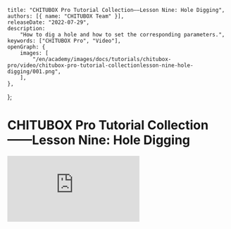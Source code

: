 	title: "CHITUBOX Pro Tutorial Collection——Lesson Nine: Hole Digging",
	authors: [{ name: "CHITUBOX Team" }],
	releaseDate: "2022-07-29",
	description:
		"How to dig a hole and how to set the corresponding parameters.",
	keywords: ["CHITUBOX Pro", "Video"],
	openGraph: {
		images: [
			"/en/academy/images/docs/tutorials/chitubox-pro/video/chitubox-pro-tutorial-collectionlesson-nine-hole-digging/001.png",
		],
	},
};

# CHITUBOX Pro Tutorial Collection——Lesson Nine: Hole Digging

<YouTubeVideoContainer>
	<iframe
		src="https://www.youtube.com/embed/Qu8S0jh4iLM"
		scrolling="no"
		border="0"
		frameborder="no"
		framespacing="0"
		allowfullscreen="true"
	></iframe>
</YouTubeVideoContainer>
